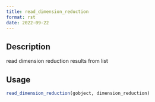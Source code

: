```yaml
--- 
title: read_dimension_reduction 
format: rst 
date: 2022-09-22 
--- 
```


## Description

read dimension reduction results from list


## Usage

```r
read_dimension_reduction(gobject, dimension_reduction)
```


